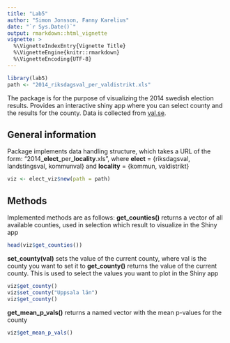 ```yaml
---
title: "Lab5"
author: "Simon Jonsson, Fanny Karelius"
date: "`r Sys.Date()`"
output: rmarkdown::html_vignette
vignette: >
  %\VignetteIndexEntry{Vignette Title}
  %\VignetteEngine{knitr::rmarkdown}
  %\VignetteEncoding{UTF-8}
---
```

```r
library(lab5)
path <- "2014_riksdagsval_per_valdistrikt.xls"
```
The package is for the purpose of visualizing the 2014 swedish election results. Provides an interactive shiny app where you can select county and the results for the county. Data is collected from [val.se](http://www.val.se/val/val2014/statistik/index.html).

## General information
Package implements data handling structure, which takes a URL of the form: "2014_**elect**_per_**locality**.xls", 
where **elect** = {riksdagsval, landstingsval, kommunval} and **locality** = {kommun, valdistrikt}
```r
viz <- elect_viz$new(path = path)
```

## Methods

Implemented methods are as follows:
**get_counties()** returns a vector of all available counties, used in selection which result to visualize in the Shiny app
```r
head(viz$get_counties())
```
**set_county(val)** sets the value of the current county, where val is the county you want to set it to
**get_county()** returns the value of the current county. This is used to select the values you want to plot in the Shiny app
```r
viz$get_county()
viz$set_county("Uppsala län")
viz$get_county()
```
**get_mean_p_vals()** returns a named vector with the mean p-values for the county 
```r
viz$get_mean_p_vals()
```
